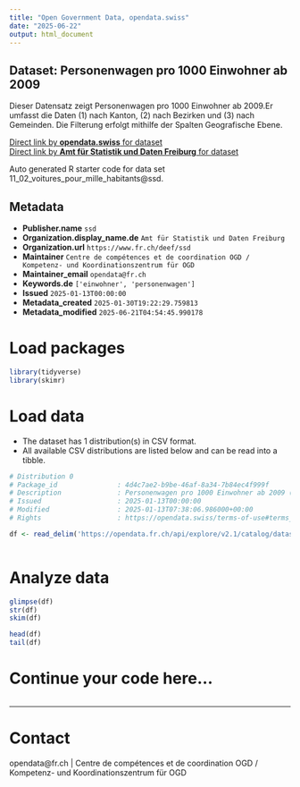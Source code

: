 ```yaml
---
title: "Open Government Data, opendata.swiss"
date: "2025-06-22"
output: html_document
---
```


## Dataset: Personenwagen pro 1000 Einwohner ab 2009

Dieser Datensatz zeigt Personenwagen pro 1000 Einwohner ab 2009.Er umfasst die Daten (1) nach Kanton, (2) nach Bezirken und (3) nach Gemeinden. Die Filterung erfolgt mithilfe der Spalten Geografische Ebene.

[Direct link by **opendata.swiss** for dataset](https://opendata.swiss/de/dataset/personenwagen-pro-1000-einwohner-ab-2009)<br>
[Direct link by **Amt für Statistik und Daten Freiburg** for dataset](https://opendata.fr.ch/explore/dataset/11_02_voitures_pour_mille_habitants/)

Auto generated R starter code for data set 11_02_voitures_pour_mille_habitants@ssd.

## Metadata

- **Publisher.name** `ssd`
- **Organization.display_name.de** `Amt für Statistik und Daten Freiburg`
- **Organization.url** `https://www.fr.ch/deef/ssd`
- **Maintainer** `Centre de compétences et de coordination OGD / Kompetenz- und Koordinationszentrum für OGD`
- **Maintainer_email** `opendata@fr.ch`
- **Keywords.de** `['einwohner', 'personenwagen']`
- **Issued** `2025-01-13T00:00:00`
- **Metadata_created** `2025-01-30T19:22:29.759813`
- **Metadata_modified** `2025-06-21T04:54:45.990178`


# Load packages

```r

library(tidyverse)
library(skimr)

```

# Load data

-   The dataset has 1 distribution(s) in CSV format.
-   All available CSV distributions are listed below and can be read into a tibble.

```r

# Distribution 0
# Package_id               : 4d4c7ae2-b9be-46af-8a34-7b84ec4f999f
# Description              : Personenwagen pro 1000 Einwohner ab 2009 (csv)
# Issued                   : 2025-01-13T00:00:00
# Modified                 : 2025-01-13T07:38:06.986000+00:00
# Rights                   : https://opendata.swiss/terms-of-use#terms_by

df <- read_delim('https://opendata.fr.ch/api/explore/v2.1/catalog/datasets/11_02_voitures_pour_mille_habitants/exports/csv?use_labels=true')



```

# Analyze data

```r

glimpse(df)
str(df)
skim(df)

head(df)
tail(df)

```

# Continue your code here...

```r

```

------------------------------------------------------------------------

# Contact

opendata@fr.ch | Centre de compétences et de coordination OGD / Kompetenz- und Koordinationszentrum für OGD
